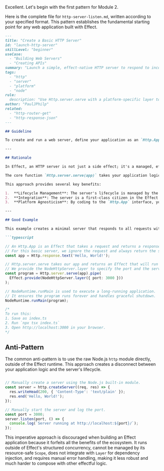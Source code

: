 Excellent. Let's begin with the first pattern for Module 2.

Here is the complete file for `http-server-listen.md`, written according to your specified format. This pattern establishes the fundamental starting point for any web application built with Effect.

```markdown
---
title: "Create a Basic HTTP Server"
id: "launch-http-server"
skillLevel: "beginner"
useCase:
  - "Building Web Servers"
  - "Creating APIs"
summary: "Launch a simple, effect-native HTTP server to respond to incoming requests."
tags:
  - "http"
  - "server"
  - "platform"
  - "node"
rule:
  description: "Use Http.server.serve with a platform-specific layer to run an HTTP application."
author: "PaulJPhilp"
related:
  - "http-router-get"
  - "http-response-json"
---

## Guideline

To create and run a web server, define your application as an `Http.App` and execute it using `Http.server.serve`, providing a platform-specific layer like `NodeHttpServer.layer`.

---

## Rationale

In Effect, an HTTP server is not just a side effect; it's a managed, effectful process. The `@effect/platform` package provides a platform-agnostic API for defining HTTP applications, while packages like `@effect/platform-node` provide the concrete implementation.

The core function `Http.server.serve(app)` takes your application logic and returns an `Effect` that, when run, starts the server. This `Effect` is designed to run indefinitely, only terminating if the server crashes or is gracefully shut down.

This approach provides several key benefits:

1.  **Lifecycle Management**: The server's lifecycle is managed by the Effect runtime. This means structured concurrency applies, ensuring graceful shutdowns and proper resource handling automatically.
2.  **Integration**: The server is a first-class citizen in the Effect ecosystem. It can seamlessly access dependencies provided by `Layer`, use `Config` for configuration, and integrate with `Logger`.
3.  **Platform Agnosticism**: By coding to the `Http.App` interface, your application logic remains portable across different JavaScript runtimes (Node.js, Bun, Deno) by simply swapping out the platform layer.

---

## Good Example

This example creates a minimal server that responds to all requests with "Hello, World!". The application logic is a simple `Effect` that returns an `Http.response`. We use `NodeRuntime.runMain` to execute the server effect, which is the standard way to launch a long-running application.

```typescript

// An Http.App is an Effect that takes a request and returns a response.
// For this basic server, we ignore the request and always return the same response.
const app = Http.response.text('Hello, World!');

// Http.server.serve takes our app and returns an Effect that will run the server.
// We provide the NodeHttpServer.layer to specify the port and the server implementation.
const program = Http.server.serve(app).pipe(
  Effect.provide(NodeHttpServer.layer({ port: 3000 }))
);

// NodeRuntime.runMain is used to execute a long-running application.
// It ensures the program runs forever and handles graceful shutdown.
NodeRuntime.runMain(program);

/*
To run this:
1. Save as index.ts
2. Run `npx tsx index.ts`
3. Open http://localhost:3000 in your browser.
*/
```

## Anti-Pattern

The common anti-pattern is to use the raw Node.js `http` module directly, outside of the Effect runtime. This approach creates a disconnect between your application logic and the server's lifecycle.

```typescript

// Manually create a server using the Node.js built-in module.
const server = http.createServer((req, res) => {
  res.writeHead(200, { 'Content-Type': 'text/plain' });
  res.end('Hello, World!');
});

// Manually start the server and log the port.
const port = 3000;
server.listen(port, () => {
  console.log(`Server running at http://localhost:${port}/`);
});
```

This imperative approach is discouraged when building an Effect application because it forfeits all the benefits of the ecosystem. It runs outside of Effect's structured concurrency, cannot be managed by its resource-safe `Scope`, does not integrate with `Layer` for dependency injection, and requires manual error handling, making it less robust and much harder to compose with other effectful logic.